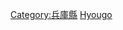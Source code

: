 {{日本行政區劃分類導航|建築物}}
{{Commonscat|Buildings in Hyogo prefecture}}

[[Category:兵庫縣|Category:兵庫縣]]
[[Category:日本各都道府縣建築物|Hyougo]]